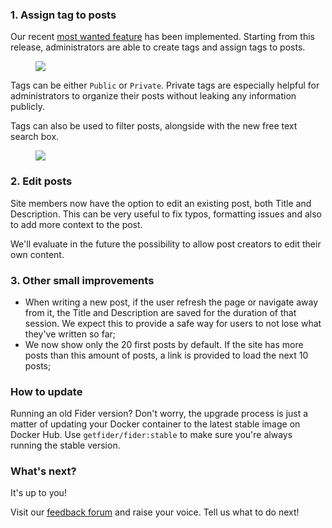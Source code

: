 ### 1. Assign tag to posts

Our recent <a href="https://feedback.fider.io/ideas/21/allow-creation-of-tags-categories">most wanted feature</a> has been implemented.
Starting from this release, administrators are able to create tags and assign tags to posts.

<figure>
  <img src="/images/blog/manage-tags.png" />
</figure>

Tags can be either `Public` or `Private`. Private tags are especially helpful for administrators to organize their posts without leaking any information publicly.

Tags can also be used to filter posts, alongside with the new free text search box.

<figure>
  <img src="/images/blog/assign-tags.gif" />
</figure>

### 2. Edit posts

Site members now have the option to edit an existing post, both Title and Description. This can be very useful to fix typos, formatting issues and also to add more context to the post.

We'll evaluate in the future the possibility to allow post creators to edit their own content.

### 3. Other small improvements

- When writing a new post, if the user refresh the page or navigate away from it, the Title and Description are saved for the duration of that session. We expect this to provide a safe way for users to not lose what they've written so far;
- We now show only the 20 first posts by default. If the site has more posts than this amount of posts, a link is provided to load the next 10 posts;

### How to update

Running an old Fider version? Don't worry, the upgrade process is just a matter of updating your Docker container to the latest stable image on Docker Hub. Use <code>getfider/fider:stable</code> to make sure you're always running the stable version.

### What's next?

It's up to you!

Visit our [feedback forum](https://feedback.fider.io/) and raise your voice. Tell us what to do next!

